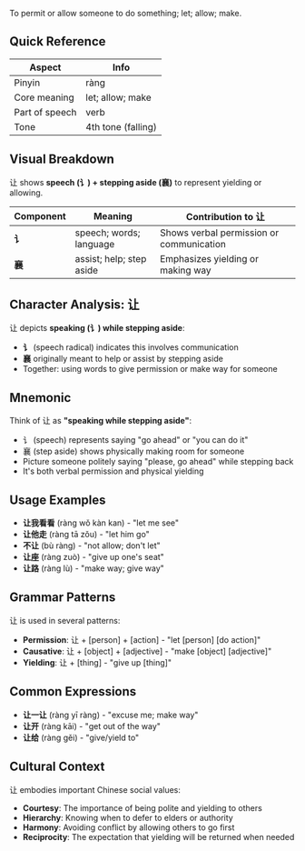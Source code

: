 To permit or allow someone to do something; let; allow; make.

## Quick Reference

| Aspect         | Info               |
| -------------- | ------------------ |
| Pinyin         | ràng               |
| Core meaning   | let; allow; make   |
| Part of speech | verb               |
| Tone           | 4th tone (falling) |

## Visual Breakdown

让 shows **speech (讠) + stepping aside (襄)** to represent yielding or allowing.

| Component | Meaning                  | Contribution to 让                       |
| --------- | ------------------------ | ---------------------------------------- |
| **讠**    | speech; words; language  | Shows verbal permission or communication |
| **襄**    | assist; help; step aside | Emphasizes yielding or making way        |

## Character Analysis: 让

让 depicts **speaking (讠) while stepping aside**:

- **讠** (speech radical) indicates this involves communication
- **襄** originally meant to help or assist by stepping aside
- Together: using words to give permission or make way for someone

## Mnemonic

Think of 让 as **"speaking while stepping aside"**:

- 讠 (speech) represents saying "go ahead" or "you can do it"
- 襄 (step aside) shows physically making room for someone
- Picture someone politely saying "please, go ahead" while stepping back
- It's both verbal permission and physical yielding

## Usage Examples

- **让我看看** (ràng wǒ kàn kan) - "let me see"
- **让他走** (ràng tā zǒu) - "let him go"
- **不让** (bù ràng) - "not allow; don't let"
- **让座** (ràng zuò) - "give up one's seat"
- **让路** (ràng lù) - "make way; give way"

## Grammar Patterns

让 is used in several patterns:

- **Permission**: 让 + [person] + [action] - "let [person] [do action]"
- **Causative**: 让 + [object] + [adjective] - "make [object] [adjective]"
- **Yielding**: 让 + [thing] - "give up [thing]"

## Common Expressions

- **让一让** (ràng yī ràng) - "excuse me; make way"
- **让开** (ràng kāi) - "get out of the way"
- **让给** (ràng gěi) - "give/yield to"

## Cultural Context

让 embodies important Chinese social values:

- **Courtesy**: The importance of being polite and yielding to others
- **Hierarchy**: Knowing when to defer to elders or authority
- **Harmony**: Avoiding conflict by allowing others to go first
- **Reciprocity**: The expectation that yielding will be returned when needed
